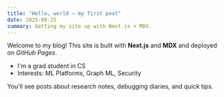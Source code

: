 ```yaml
---
title: "Hello, world — my first post"
date: 2025-08-25
summary: Getting my site up with Next.js + MDX.
---
```


Welcome to my blog! This site is built with **Next.js** and **MDX** and deployed on *GitHub Pages*.

- I'm a grad student in CS
- Interests: ML Platforms, Graph ML, Security

You'll see posts about research notes, debugging diaries, and quick tips.
